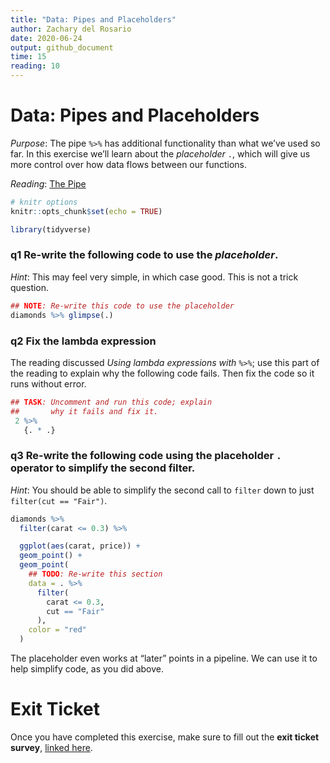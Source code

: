 ```yaml
---
title: "Data: Pipes and Placeholders"
author: Zachary del Rosario
date: 2020-06-24
output: github_document
time: 15
reading: 10
---
```


# Data: Pipes and Placeholders

*Purpose*: The pipe `%>%` has additional functionality than what we've used so far. In this exercise we'll learn about the *placeholder* `.`, which will give us more control over how data flows between our functions.

*Reading*: [The Pipe](https://magrittr.tidyverse.org/reference/pipe.html)

```r
# knitr options
knitr::opts_chunk$set(echo = TRUE)
```

```r
library(tidyverse)

```

### **q1** Re-write the following code to use the *placeholder*.

*Hint*: This may feel very simple, in which case good. This is not a trick question.

```r
## NOTE: Re-write this code to use the placeholder
diamonds %>% glimpse(.)
```

### **q2** Fix the lambda expression

The reading discussed *Using lambda expressions with `%>%`*; use this part of the reading to explain why the following code fails. Then fix the code so it runs without error.

```r
## TASK: Uncomment and run this code; explain
##       why it fails and fix it.
 2 %>%
   {. * .}

```

### **q3** Re-write the following code using the placeholder `.` operator to simplify the second filter.

*Hint*: You should be able to simplify the second call to `filter` down to just `filter(cut == "Fair")`.

```r
diamonds %>%
  filter(carat <= 0.3) %>%

  ggplot(aes(carat, price)) +
  geom_point() +
  geom_point(
    ## TODO: Re-write this section
    data = . %>%
      filter(
        carat <= 0.3,
        cut == "Fair"
      ),
    color = "red"
  )
```

The placeholder even works at "later" points in a pipeline. We can use it to help simplify code, as you did above.

<!-- include-exit-ticket -->

# Exit Ticket

<!-- -------------------------------------------------- -->

Once you have completed this exercise, make sure to fill out the **exit ticket survey**, [linked here](https://docs.google.com/forms/d/e/1FAIpQLSeuq2LFIwWcm05e8-JU84A3irdEL7JkXhMq5Xtoalib36LFHw/viewform?usp=pp_url&entry.693978880=e-data07-placeholders-assignment.Rmd).
